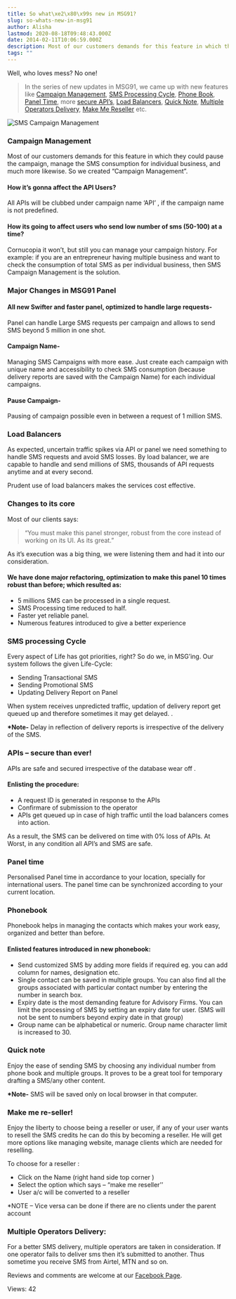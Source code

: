 ```yaml
---
title: So what\xe2\x80\x99s new in MSG91?
slug: so-whats-new-in-msg91
author: Alisha
lastmod: 2020-08-18T09:48:43.000Z
date: 2014-02-11T10:06:59.000Z
description: Most of our customers demands for this feature in which they could pause the campaign, manage the SMS consumption for individual business, and much more likewise. So we created Campaign Management.
tags: ""
---
```


Well, who loves mess? No one!



> 
> In the series of new updates in MSG91, we came up with new features like [Campaign Management](#CampaignManagement "Campaign Management"), [SMS Processing Cycle](#SMSProcessingCycle "SMS Processing Cycle"), [Phone Book](#Phonebook "Phone Book"), [Panel Time](#PanelTime "Panel Time"), more [secure API’s](#SecureAPIs "Secure APIs"), [Load Balancers](#LoadBalancer "Load Balancer"), [Quick Note](#QuickNote "Quick Notes"), [Multiple Operators Delivery](#MultipleOperatorsDelivery "Multiple Operators Delivery"), [Make Me Reseller](#MakeMeReseller "Make Me Reseller") etc.
> 
> 
> 


![SMS Campaign Management](https://images-msg91.s3.ap-south-1.amazonaws.com/content/images/wordpress/2014/02/SMS-Campaign-Management1.png)



### Campaign Management


Most of our customers demands for this feature in which they could pause the campaign, manage the SMS consumption for individual business, and much more likewise. So we created “Campaign Management”.


#### How it’s gonna affect the API Users?


All APIs will be clubbed under campaign name ‘API’ , if the campaign name is not predefined.


#### How its going to affect users who send low number of sms (50-100) at a time?


Cornucopia it won’t, but still you can manage your campaign history. For example: if you are an entrepreneur having multiple business and want to check the consumption of total SMS as per individual business, then SMS Campaign Management is the solution.



### Major Changes in MSG91 Panel


#### All new Swifter and faster panel, optimized to handle large requests-


Panel can handle Large SMS requests per campaign and allows to send SMS beyond 5 million in one shot.


#### Campaign Name-


Managing SMS Campaigns with more ease. Just create each campaign with unique name and accessibility to check SMS consumption (because delivery reports are saved with the Campaign Name) for each individual campaigns.


#### Pause Campaign-


Pausing of campaign possible even in between a request of 1 million SMS.



### Load Balancers


As expected, uncertain traffic spikes via API or panel we need something to handle SMS requests and avoid SMS losses. By load balancer, we are capable to handle and send millions of SMS, thousands of API requests anytime and at every second.  

Prudent use of load balancers makes the services cost effective.  




### Changes to its core


Most of our clients says:



> 
> “You must make this panel stronger, robust from the core instead of working on its UI. As its great.”
> 
> 
> 


As it’s execution was a big thing, we were listening them and had it into our consideration.


#### We have done major refactoring, optimization to make this panel 10 times robust than before; which resulted as:


* 5 millions SMS can be processed in a single request.
* SMS Processing time reduced to half.
* Faster yet reliable panel.
* Numerous features introduced to give a better experience



### SMS processing Cycle


Every aspect of Life has got priorities, right? So do we, in MSG’ing. Our system follows the given Life-Cycle:


* Sending Transactional SMS
* Sending Promotional SMS
* Updating Delivery Report on Panel


When system receives unpredicted traffic, updation of delivery report get queued up and therefore sometimes it may get delayed. .


**\*Note-** Delay in reflection of delivery reports is irrespective of the delivery of the SMS.



### APIs – secure than ever!


APIs are safe and secured irrespective of the database wear off .


#### Enlisting the procedure:


* A request ID is generated in response to the APIs
* Confirmare of submission to the operator
* APIs get queued up in case of high traffic until the load balancers comes into action.


As a result, the SMS can be delivered on time with 0% loss of APIs. At Worst, in any condition all API’s and SMS are safe.  




### Panel time


Personalised Panel time in accordance to your location, specially for international users. The panel time can be synchronized according to your current location.  




### Phonebook


Phonebook helps in managing the contacts which makes your work easy, organized and better than before.


#### Enlisted features introduced in new phonebook:


* Send customized SMS by adding more fields if required eg. you can add column for names, designation etc.
* Single contact can be saved in multiple groups. You can also find all the groups associated with particular contact number by entering the number in search box.
* Expiry date is the most demanding feature for Advisory Firms. You can limit the processing of SMS by setting an expiry date for user. (SMS will not be sent to numbers beyond expiry date in that group)
* Group name can be alphabetical or numeric. Group name character limit is increased to 30.



### Quick note


Enjoy the ease of sending SMS by choosing any individual number from phone book and multiple groups. It proves to be a great tool for temporary drafting a SMS/any other content.  

**\*Note-** SMS will be saved only on local browser in that computer.



### Make me re-seller!


Enjoy the liberty to choose being a reseller or user, if any of your user wants to resell the SMS credits he can do this by becoming a reseller. He will get more options like managing website, manage clients which are needed for reselling.  

To choose for a reseller :


* Click on the Name (right hand side top corner )
* Select the option which says – “make me reseller’’
* User a/c will be converted to a reseller


\*NOTE – Vice versa can be done if there are no clients under the parent account  




### Multiple Operators Delivery:


For a better SMS delivery, multiple operators are taken in consideration. If one operator fails to deliver sms then it’s submitted to another. Thus sometime you receive SMS from Airtel, MTN and so on.


Reviews and comments are welcome at our [Facebook Page](https://www.facebook.com/msg91 "MSG91.com").


 Views: 42


